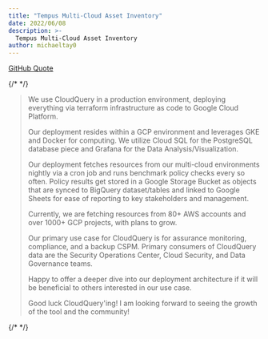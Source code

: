 ```yaml
---
title: "Tempus Multi-Cloud Asset Inventory"
date: 2022/06/08
description: >-
  Tempus Multi-Cloud Asset Inventory
author: michaeltay0
---
```



<CaseStudyHeader/>

[GitHub Quote](https://github.com/cloudquery/cloudquery/issues/856#issuecomment-1150097943)

{/* <!-- vale off --> */}

> We use CloudQuery in a production environment, deploying everything via terraform infrastructure as code to Google Cloud Platform.
>
> Our deployment resides within a GCP environment and leverages GKE and Docker for computing. We utilize Cloud SQL for the PostgreSQL database piece and Grafana for the Data Analysis/Visualization.
>
> Our deployment fetches resources from our multi-cloud environments nightly via a cron job and runs benchmark policy checks every so often. Policy results get stored in a Google Storage Bucket as objects that are synced to BigQuery dataset/tables and linked to Google Sheets for ease of reporting to key stakeholders and management.
>
> Currently, we are fetching resources from 80+ AWS accounts and over 1000+ GCP projects, with plans to grow.
>
> Our primary use case for CloudQuery is for assurance monitoring, compliance, and a backup CSPM. Primary consumers of CloudQuery data are the Security Operations Center, Cloud Security, and Data Governance teams.
>
> Happy to offer a deeper dive into our deployment architecture if it will be beneficial to others interested in our use case.
>
> Good luck CloudQuery'ing! I am looking forward to seeing the growth of the tool and the community!

{/* <!-- vale on --> */}